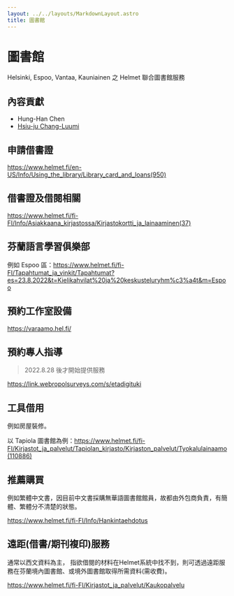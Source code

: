 ```yaml
---
layout: ../../layouts/MarkdownLayout.astro
title: 圖書館
---
```

# 圖書館

Helsinki, Espoo, Vantaa, Kauniainen 之 Helmet 聯合圖書館服務

## 內容貢獻

- Hung-Han Chen
- [Hsiu-ju Chang-Luumi](https://www.facebook.com/groups/164664310252635/posts/5705839939468350/)

## 申請借書證

https://www.helmet.fi/en-US/Info/Using_the_library/Library_card_and_loans(950)

## 借書證及借閱相關

https://www.helmet.fi/fi-FI/Info/Asiakkaana_kirjastossa/Kirjastokortti_ja_lainaaminen(37)

## 芬蘭語言學習俱樂部

例如 Espoo 區：https://www.helmet.fi/fi-FI/Tapahtumat_ja_vinkit/Tapahtumat?es=23.8.2022&t=Kielikahvilat%20ja%20keskusteluryhm%c3%a4t&m=Espoo

## 預約工作室設備

https://varaamo.hel.fi/

## 預約專人指導

> 2022.8.28 後才開始提供服務

https://link.webropolsurveys.com/s/etadigituki

## 工具借用

例如房屋裝修。

以 Tapiola 圖書館為例：https://www.helmet.fi/fi-FI/Kirjastot_ja_palvelut/Tapiolan_kirjasto/Kirjaston_palvelut/Tyokalulainaamo(110886)

## 推薦購買

例如繁體中文書，因目前中文書採購無華語圖書館館員，故都由外包商負責，有簡體、繁體分不清楚的狀態。

https://www.helmet.fi/fi-FI/Info/Hankintaehdotus

## 遠距(借書/期刊複印)服務

通常以西文資料為主， 指欲借閱的材料在Helmet系統中­找不到，則可透過遠距服務在芬蘭境內圖書館、或境外圖書館取得所需資料(需收費)。

https://www.helmet.fi/fi-FI/Kirjastot_ja_palvelut/Kaukopalvelu

